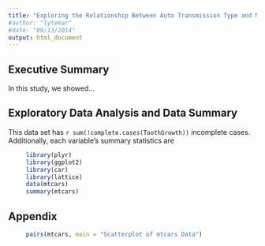 ```yaml
---
title: "Exploring the Relationship Between Auto Transmission Type and MPG"
#author: "lytemar"
#date: "09/13/2014"
output: html_document
---
```


## Executive Summary
In this study, we showed...

## Exploratory Data Analysis and Data Summary
This data set has `r sum(!complete.cases(ToothGrowth))` incomplete cases.  Additionally, each variable's summary statistics are
``` r
     library(plyr)
     library(ggplot2)
     library(car)
     library(lattice)
     data(mtcars)
     summary(mtcars)
```

## Appendix
``` r
     pairs(mtcars, main = "Scatterplot of mtcars Data")
```